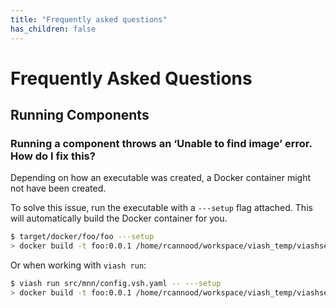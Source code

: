 ```yaml
---
title: "Frequently asked questions"
has_children: false
---
```


# Frequently Asked Questions

<!-- Why does this page exist?  -->

## Running Components

### Running a component throws an 'Unable to find image' error. How do I fix this?

Depending on how an executable was created, a Docker container might not have been created. 

To solve this issue, run the executable with a `---setup` flag attached. This will 
automatically build the Docker container for you. 

```bash
$ target/docker/foo/foo ---setup
> docker build -t foo:0.0.1 /home/rcannood/workspace/viash_temp/viashsetupdocker-foo-KeBjFs
```

Or when working with `viash run`:

```bash
$ viash run src/mnn/config.vsh.yaml -- ---setup
> docker build -t foo:0.0.1 /home/rcannood/workspace/viash_temp/viashsetupdocker-foo-KeBjFs
```
